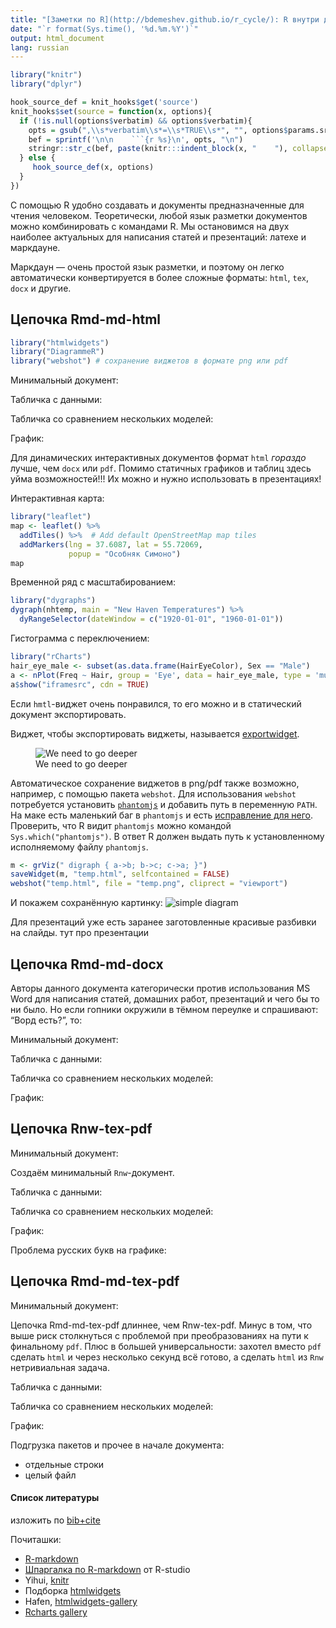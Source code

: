 ```yaml
---
title: "[Заметки по R](http://bdemeshev.github.io/r_cycle/): R внутри документов"
date: "`r format(Sys.time(), '%d.%m.%Y')`"
output: html_document
lang: russian
---
```




```r
library("knitr")
library("dplyr")
```


```r

hook_source_def = knit_hooks$get('source')
knit_hooks$set(source = function(x, options){
  if (!is.null(options$verbatim) && options$verbatim){
    opts = gsub(",\\s*verbatim\\s*=\\s*TRUE\\s*", "", options$params.src)
    bef = sprintf('\n\n    ```{r %s}\n', opts, "\n")
    stringr::str_c(bef, paste(knitr:::indent_block(x, "    "), collapse = '\n'), "\n    ```\n")
  } else {
     hook_source_def(x, options)
  }
})
```

С помощью R удобно создавать и документы предназначенные для чтения человеком. Теоретически, любой язык разметки документов можно комбинировать с командами R. Мы остановимся на двух наиболее актуальных для написания статей и презентаций: латехе и маркдауне. 

Маркдаун --- очень простой язык разметки, и поэтому он легко автоматически конвертируется в более сложные форматы: `html`, `tex`, `docx` и другие.


## Цепочка Rmd-md-html

```r
library("htmlwidgets")
library("DiagrammeR") 
library("webshot") # сохранение виджетов в формате png или pdf
```


Минимальный документ:

Табличка с данными:


Табличка со сравнением нескольких моделей:


График:

Для динамических интерактивных документов формат `html` *гораздо* лучше, чем `docx` или `pdf`. Помимо статичных графиков и таблиц здесь уйма возможностей!!! Их можно и нужно использовать в презентациях!

Интерактивная карта:
```r
library("leaflet")
map <- leaflet() %>%
  addTiles() %>%  # Add default OpenStreetMap map tiles
  addMarkers(lng = 37.6087, lat = 55.72069, 
             popup = "Особняк Симоно")
map
```

Временной ряд с масштабированием:
```r
library("dygraphs")
dygraph(nhtemp, main = "New Haven Temperatures") %>% 
  dyRangeSelector(dateWindow = c("1920-01-01", "1960-01-01"))
```

Гистограмма с переключением:
```r
library("rCharts")
hair_eye_male <- subset(as.data.frame(HairEyeColor), Sex == "Male")
a <- nPlot(Freq ~ Hair, group = 'Eye', data = hair_eye_male, type = 'multiBarChart')
a$show("iframesrc", cdn = TRUE)
```

Если `hmtl`-виджет очень понравился, то его можно и в статический документ экспортировать. 

Виджет, чтобы экспортировать виджеты, называется [exportwidget](https://github.com/timelyportfolio/exportwidget). 

![We need to go deeper](http://i2.kym-cdn.com/photos/images/original/000/531/557/a88.jpg)

Автоматическое сохранение виджетов в png/pdf также возможно, например, с помощью пакета `webshot`.  Для использования `webshot` потребуется установить [`phantomjs`](http://phantomjs.org/) и добавить путь в переменную `PATH`. На маке есть маленький баг в `phantomjs` и есть [исправление для него](https://github.com/eugene1g/phantomjs/releases). Проверить, что R видит `phantomjs` можно командой `Sys.which("phantomjs")`. В ответ R должен выдать путь к установленному исполняемому файлу `phantomjs`.

```r
m <- grViz(" digraph { a->b; b->c; c->a; }")
saveWidget(m, "temp.html", selfcontained = FALSE)
webshot("temp.html", file = "temp.png", cliprect = "viewport")
```

И покажем сохранённую картинку:
![simple diagram][simple_diagram]

Для презентаций уже есть заранее заготовленные красивые разбивки на слайды. 
тут про презентации


## Цепочка Rmd-md-docx

Авторы данного документа категорически против использования MS Word для написания статей, домашних работ, презентаций и чего бы то ни было. Но если гопники окружили в тёмном переулке и спрашивают: "Ворд есть?", то:

Минимальный документ:

Табличка с данными:


Табличка со сравнением нескольких моделей:


График:

## Цепочка Rnw-tex-pdf

Минимальный документ:

Создаём минимальный `Rnw`-документ. 

Табличка с данными:


Табличка со сравнением нескольких моделей:


График:


Проблема русских букв на графике:


## Цепочка Rmd-md-tex-pdf

Минимальный документ:

Цепочка Rmd-md-tex-pdf длиннее, чем Rnw-tex-pdf. Минус в том, что выше риск столкнуться с проблемой при преобразованиях на пути к финальному `pdf`.  Плюс в большей универсальности: захотел вместо `pdf` сделать `html` и через несколько секунд всё готово, а сделать `html` из `Rnw` нетривиальная задача.

Табличка с данными:


Табличка со сравнением нескольких моделей:


График:

Подгрузка пакетов и прочее в начале документа:

* отдельные строки
* целый файл

#### Список литературы

изложить по [bib+cite](http://rmarkdown.rstudio.com/authoring_bibliographies_and_citations.html)

Почиташки:

* [R-markdown](http://rmarkdown.rstudio.com/)
* [Шпаргалка по R-markdown](https://www.rstudio.com/resources/cheatsheets/) от R-studio
* Yihui, [knitr](http://yihui.name/knitr/)
* Подборка [htmlwidgets](http://www.htmlwidgets.org/)
* Hafen, [htmlwidgets-gallery](http://hafen.github.io/htmlwidgetsgallery/)
* [Rcharts gallery](http://rcharts.io/gallery/)


[simple_diagram]: temp.png